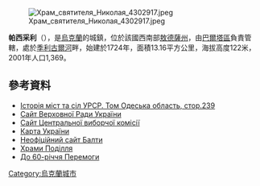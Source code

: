[[Image:Храм_святителя_Николая_4302917.jpeg|right]]

'''帕西采利'''（{{lang-uk|Пасицели}}），是[[烏克蘭|烏克蘭]]的城鎮，位於該國西南部[[敖德薩州|敖德薩州]]，由[[巴爾塔區|巴爾塔區]]負責管轄，處於[[季利古爾河|季利古爾河]]畔，始建於1724年，面積13.16平方公里，海拔高度122米，2001年人口1,369。

{{coord|47|50|11|N|29|39|0|E|scale:30000|display=title}}

==參考資料==
* [http://www.igsu.org.ua/Odesskaja.obl/Baltskij.rajon/Pasicely.html Історія міст та сіл УРСР. Том Одеська область, стор.239 {{ref-ru}}]{{dead link|date=2018年2月 |bot=InternetArchiveBot |fix-attempted=yes }}
* [https://web.archive.org/web/20110521215759/http://gska2.rada.gov.ua/ Сайт Верховної Ради України]
* [http://www.cvk.gov.ua/ Сайт Центральної виборчої комісії] {{Wayback|url=http://www.cvk.gov.ua/ |date=20101203204641 }}
* [http://maps.vlasenko.net/ Карта України] {{Wayback|url=http://maps.vlasenko.net/ |date=20160215103730 }}
* [http://baltatown.narod.ru/selo.htm Неофіційний сайт Балти] {{Wayback|url=http://baltatown.narod.ru/selo.htm |date=20160312005024 }}
* [http://www.myslenedrevo.com.ua/studies/xramypod/01balta.html Храми Поділля] {{Wayback|url=http://www.myslenedrevo.com.ua/studies/xramypod/01balta.html |date=20160320085127 }}
* [http://www.peremoga.gov.ua/ До 60-річчя Перемоги] {{Wayback|url=http://www.peremoga.gov.ua/ |date=20070311041634 }}

{{Ukraine-geo-stub}}
[[Category:烏克蘭城市|Category:烏克蘭城市]]